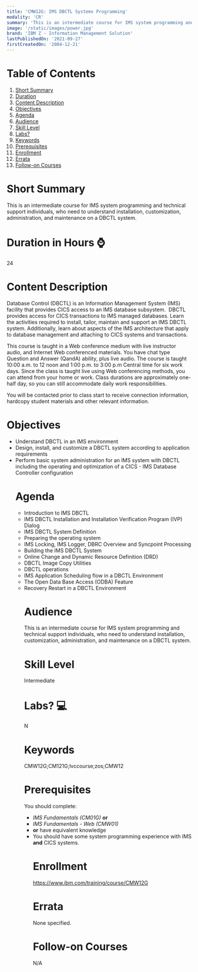 ```yaml
---
title: 'CMW12G: IMS DBCTL Systems Programming'
modality: 'CR'
summary: 'This is an intermediate course for IMS system programming and technical support individuals, who need to understand installation, customization, administration, and maintenance on a DBCTL system.'
image: '/static/images/power.jpg'
brand: 'IBM Z - Information Management Solution'
lastPublishedOn: '2021-09-27'
firstCreatedOn: '2004-12-21'
---
```

# Table of Contents
1.  [Short Summary](#short-summary)
2.  [Duration](#duration-in-hours-)
3.  [Content Description](#content-description)
4.  [Objectives](#objectives)
5.  [Agenda](#agenda)
6.  [Audience](#audience)
7.  [Skill Level](#skill-level)
8.  [Labs?](#labs-)
9.  [Keywords](#keywords)
10. [Prerequisites](#prerequisites)
11. [Enrollment](#enrollment)
12. [Errata](#errata)
13. [Follow-on Courses](#follow-on-courses)

# Short Summary
This is an intermediate course for IMS system programming and technical support individuals, who need to understand installation, customization, administration, and maintenance on a DBCTL system.

# Duration in Hours ⌚
24

# Content Description
<p>Database Control (DBCTL) is an Information Management System (IMS) facility that provides CICS access to an IMS database subsystem. &nbsp;DBCTL provides access for CICS transactions to IMS managed databases. Learn the activities required to install, tailor, maintain and support an IMS DBCTL system. Additionally, learn about aspects of the IMS architecture that apply to database management and attaching to CICS systems and transactions.</p>

<p>This course is taught in a Web conference medium with live instructor audio, and Internet Web conferenced materials. You have chat type Question and Answer (QandA) ability, plus live audio. The course is taught 10:00 a.m. to 12 noon and 1:00 p.m. to 3:00 p.m Central time for six work days. Since the class is taught live using Web conferencing methods, you can attend from your home or work. Class durations are approximately one-half day, so you can still accommodate daily work responsibilities.</p>

<p>You will be contacted prior to class start to receive connection information, hardcopy student materials and other relevant information.</p>

# Objectives
<ul />
	<li />Understand DBCTL in an IMS environment
	<li />Design, install, and customize a DBCTL system according to application requirements
	<li />Perform basic system administration for an IMS system with DBCTL including the operating and optimization of a CICS - IMS Database Controller configuration


# Agenda
<ul /><li />Introduction to IMS DBCTL<li />IMS DBCTL Installation and Installation Verification Program (IVP) Dialog<li />IMS DBCTL System Definition<li />Preparing the operating system<li />IMS Locking, IMS Logger, DBRC Overview and Syncpoint Processing<li />Building the IMS DBCTL System<li />Online Change and Dynamic Resource Definition (DRD)<li />DBCTL Image Copy Utilities<li />DBCTL operations<li />IMS Application Scheduling flow in a DBCTL Environment<li />The Open Data Base Access (ODBA) Feature<li />Recovery Restart in a DBCTL Environment

# Audience
<p>This is an intermediate course for IMS system programming and technical support individuals, who need to understand installation, customization, administration, and maintenance on a DBCTL system.</p>

# Skill Level
Intermediate        

# Labs? 💻
N

# Keywords
CMW12G;CM121G;lvccourse;zos;CMW12

# Prerequisites
<p>You should complete:</p>

<ul />
	<li /><em>IMS Fundamentals (CM01G)</em> <strong>or</strong>
	<li /><em>IMS Fundamentals - Web (CMW01)</em>
	<li /><strong>or</strong> have equivalent knowledge
	<li />You should have some system programming experience with IMS <strong>and</strong> CICS systems.


# Enrollment
https://www.ibm.com/training/course/CMW12G

# Errata
None specified.

# Follow-on Courses
N/A


